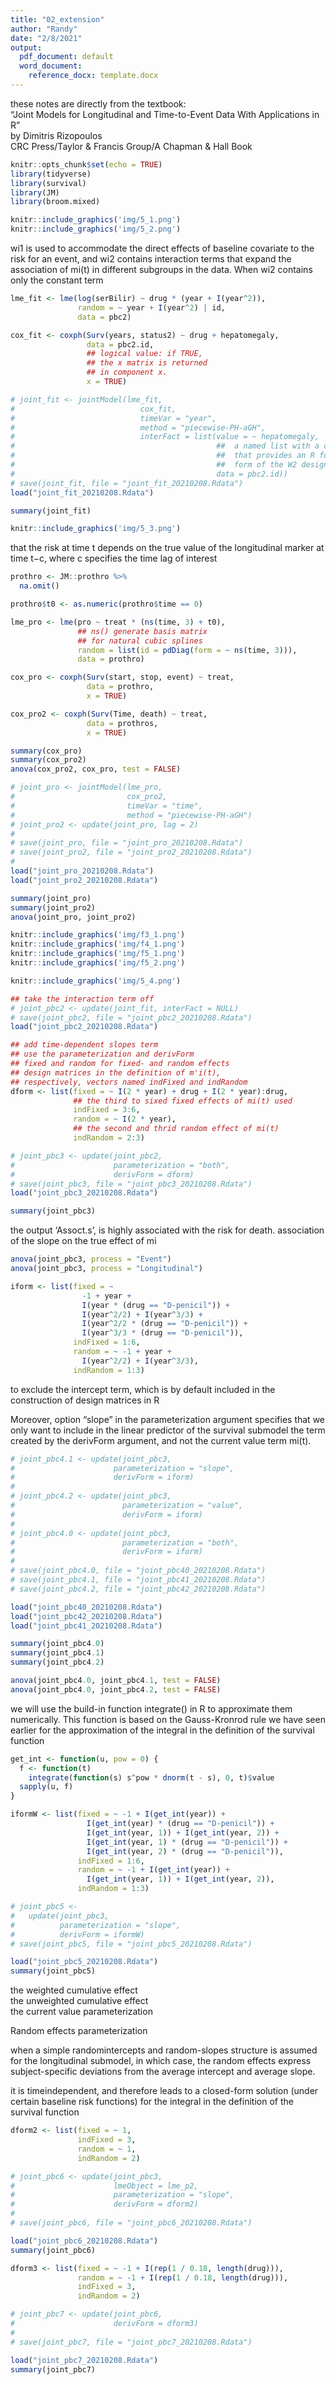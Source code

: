 ```yaml
---
title: "02_extension"
author: "Randy"
date: "2/8/2021"
output:
  pdf_document: default
  word_document:
    reference_docx: template.docx
---
```

these notes are directly from  the textbook:\
"Joint Models for Longitudinal and Time-to-Event Data With Applications in R"\
by Dimitris Rizopoulos\
CRC Press/Taylor & Francis Group/A Chapman & Hall Book\

```r
knitr::opts_chunk$set(echo = TRUE)
library(tidyverse)
library(survival)
library(JM)
library(broom.mixed)
```

```r
knitr::include_graphics('img/5_1.png')
knitr::include_graphics('img/5_2.png')
```

wi1 is used to accommodate the direct effects of baseline
covariate to the risk for an event, and wi2 contains interaction terms 
that expand the association of mi(t) in different subgroups in the data. 
When wi2 contains only the constant term

```r
lme_fit <- lme(log(serBilir) ~ drug * (year + I(year^2)),
               random = ~ year + I(year^2) | id, 
               data = pbc2)

cox_fit <- coxph(Surv(years, status2) ~ drug + hepatomegaly,
                 data = pbc2.id, 
                 ## logical value: if TRUE,
                 ## the x matrix is returned 
                 ## in component x.
                 x = TRUE)
```


```r
# joint_fit <- jointModel(lme_fit, 
#                            cox_fit, 
#                            timeVar = "year",
#                            method = "piecewise-PH-aGH",
#                            interFact = list(value = ~ hepatomegaly, 
#                                             ##  a named list with a component named value 
#                                             ##  that provides an R formula specifying the 
#                                             ##  form of the W2 design matrix
#                                             data = pbc2.id))
# save(joint_fit, file = "joint_fit_20210208.Rdata")
load("joint_fit_20210208.Rdata")

summary(joint_fit)
```

```r
knitr::include_graphics('img/5_3.png')
```
that the risk at time t depends on the true value of the longitudinal marker at time t−c, 
where c specifies the time lag of interest

```r
prothro <- JM::prothro %>% 
  na.omit() 

prothro$t0 <- as.numeric(prothro$time == 0)

lme_pro <- lme(pro ~ treat * (ns(time, 3) + t0),
               ## ns() generate basis matrix 
               ## for natural cubic splines
               random = list(id = pdDiag(form = ~ ns(time, 3))),
               data = prothro)

cox_pro <- coxph(Surv(start, stop, event) ~ treat, 
                 data = prothro,
                 x = TRUE)

cox_pro2 <- coxph(Surv(Time, death) ~ treat, 
                 data = prothros,
                 x = TRUE)
```

```r
summary(cox_pro)
summary(cox_pro2)
anova(cox_pro2, cox_pro, test = FALSE)
```

```r
# joint_pro <- jointModel(lme_pro,
#                         cox_pro2,
#                         timeVar = "time",
#                         method = "piecewise-PH-aGH")
# joint_pro2 <- update(joint_pro, lag = 2)
# 
# save(joint_pro, file = "joint_pro_20210208.Rdata")
# save(joint_pro2, file = "joint_pro2_20210208.Rdata")
# 
load("joint_pro_20210208.Rdata")
load("joint_pro2_20210208.Rdata")
```


```r
summary(joint_pro)
summary(joint_pro2)
anova(joint_pro, joint_pro2)
```


```r
knitr::include_graphics('img/f3_1.png')
knitr::include_graphics('img/f4_1.png')
knitr::include_graphics('img/f5_1.png')
knitr::include_graphics('img/f5_2.png')
```




```r
knitr::include_graphics('img/5_4.png')
```


```r
## take the interaction term off
# joint_pbc2 <- update(joint_fit, interFact = NULL)
# save(joint_pbc2, file = "joint_pbc2_20210208.Rdata")
load("joint_pbc2_20210208.Rdata")

## add time-dependent slopes term
## use the parameterization and derivForm
## fixed and random for fixed- and random effects 
## design matrices in the definition of m'i(t), 
## respectively, vectors named indFixed and indRandom
dform <- list(fixed = ~ I(2 * year) + drug + I(2 * year):drug,
              ## the third to sixed fixed effects of mi(t) used
              indFixed = 3:6, 
              random = ~ I(2 * year), 
              ## the second and thrid random effect of mi(t)
              indRandom = 2:3)

# joint_pbc3 <- update(joint_pbc2, 
#                      parameterization = "both",
#                      derivForm = dform)
# save(joint_pbc3, file = "joint_pbc3_20210208.Rdata")
load("joint_pbc3_20210208.Rdata")

summary(joint_pbc3)
```

the output ‘Assoct.s’, is highly associated with the risk for death. 
association of the slope on the true effect of mi

```r
anova(joint_pbc3, process = "Event")
anova(joint_pbc3, process = "Longitudinal")
```


```r
iform <- list(fixed = ~ 
                -1 + year + 
                I(year * (drug == "D-penicil")) + 
                I(year^2/2) + I(year^3/3) +
                I(year^2/2 * (drug == "D-penicil")) + 
                I(year^3/3 * (drug == "D-penicil")),
              indFixed = 1:6,
              random = ~ -1 + year + 
                I(year^2/2) + I(year^3/3),
              indRandom = 1:3)
```

to exclude the intercept term, 
which is by default included
in the construction of design matrices in R

Moreover, option "slope" in the parameterization argument specifies 
that we only want to include in the linear predictor of 
the survival submodel the term created by the derivForm argument, 
and not the current value term mi(t).

```r
# joint_pbc4.1 <- update(joint_pbc3, 
#                      parameterization = "slope",
#                      derivForm = iform)
# 
# joint_pbc4.2 <- update(joint_pbc3, 
#                        parameterization = "value",
#                        derivForm = iform)
# 
# joint_pbc4.0 <- update(joint_pbc3, 
#                        parameterization = "both",
#                        derivForm = iform)
# 
# save(joint_pbc4.0, file = "joint_pbc40_20210208.Rdata")
# save(joint_pbc4.1, file = "joint_pbc41_20210208.Rdata")
# save(joint_pbc4.2, file = "joint_pbc42_20210208.Rdata")

load("joint_pbc40_20210208.Rdata") 
load("joint_pbc42_20210208.Rdata")
load("joint_pbc41_20210208.Rdata")

summary(joint_pbc4.0)
summary(joint_pbc4.1)
summary(joint_pbc4.2)

anova(joint_pbc4.0, joint_pbc4.1, test = FALSE)
anova(joint_pbc4.0, joint_pbc4.2, test = FALSE)
```


we will use the build-in function integrate() in R 
to approximate them numerically. 
This function is based on the Gauss-Kronrod rule we have seen earlier 
for the approximation of the integral 
in the definition of the survival function

```r
get_int <- function(u, pow = 0) {
  f <- function(t)
    integrate(function(s) s^pow * dnorm(t - s), 0, t)$value
  sapply(u, f)
}
```

```r
iformW <- list(fixed = ~ -1 + I(get_int(year)) +
                 I(get_int(year) * (drug == "D-penicil")) +
                 I(get_int(year, 1)) + I(get_int(year, 2)) +
                 I(get_int(year, 1) * (drug == "D-penicil")) +
                 I(get_int(year, 2) * (drug == "D-penicil")),
               indFixed = 1:6,
               random = ~ -1 + I(get_int(year)) + 
                 I(get_int(year, 1)) + I(get_int(year, 2)),
               indRandom = 1:3)

# joint_pbc5 <- 
#   update(joint_pbc3,
#          parameterization = "slope",
#          derivForm = iformW)
# save(joint_pbc5, file = "joint_pbc5_20210208.Rdata")

load("joint_pbc5_20210208.Rdata")
summary(joint_pbc5)
```

the weighted cumulative effect\
the unweighted cumulative effect\
the current value parameterization\


Random effects parameterization

when a simple randomintercepts and random-slopes structure is assumed 
for the longitudinal submodel, in which case, 
the random effects express subject-specific deviations
from the average intercept and average slope.

it is timeindependent, and therefore leads to a closed-form solution 
(under certain baseline risk functions) for the integral 
in the definition of the survival function


```r
dform2 <- list(fixed = ~ 1, 
               indFixed = 3,
               random = ~ 1, 
               indRandom = 2)

# joint_pbc6 <- update(joint_pbc3, 
#                      lmeObject = lme_p2,
#                      parameterization = "slope", 
#                      derivForm = dform2)
# 
# save(joint_pbc6, file = "joint_pbc6_20210208.Rdata")

load("joint_pbc6_20210208.Rdata")
summary(joint_pbc6)
```


```r
dform3 <- list(fixed = ~ -1 + I(rep(1 / 0.18, length(drug))),
               random = ~ -1 + I(rep(1 / 0.18, length(drug))),
               indFixed = 3, 
               indRandom = 2)

# joint_pbc7 <- update(joint_pbc6, 
#                      derivForm = dform3)
# 
# save(joint_pbc7, file = "joint_pbc7_20210208.Rdata")

load("joint_pbc7_20210208.Rdata")
summary(joint_pbc7)
```













